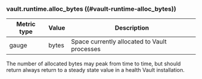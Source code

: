 ### vault.runtime.alloc_bytes ((#vault-runtime-alloc_bytes))

Metric type | Value | Description
----------- | ----- | -----------
gauge       | bytes | Space currently allocated to Vault processes

The number of allocated bytes may peak from time to time, but should return 
always return to a steady state value in a health Vault installation.